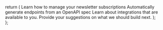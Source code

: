   return (
    <CardGroup cols={2}>
      <Card
        title="Managing Newsletters"
        icon="envelope"
        href="/essentials/managing-newsletters"
      >
        Learn how to manage your newsletter subscriptions
      </Card>
      <Card
        title="Customizing Digests"
        icon="sliders"
        href="/essentials/customizing-digests"
      >
        Automatically generate endpoints from an OpenAPI spec
      </Card>
      <Card
        title="Available Integrations"
        icon="link"
        href="/integrations/available-integrations"
      >
        Learn about integrations that are available to you.
      </Card>
      <Card
        title="Roadmap"
        icon="road"
        href="https://summate.io/roadmap?ref=docs.summate.io"
      >
        Provide your suggestions on what we should build next.
      </Card>
    </CardGroup>
  );
};
